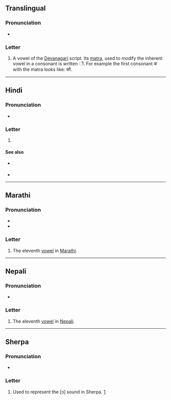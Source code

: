 {{character info}}
==Translingual==

===Pronunciation===
* {{IPA|mul|/ɔː/|/aʊ/|/əʊ/}}

===Letter===
{{mul-Deva|au}}

# A vowel of the [[Devanagari]] script. Its [[matra]], used to modify the inherent vowel in a consonant is written &#x094C;. For example the first consonant क with the matra looks like: कौ.

----

==Hindi==

===Pronunciation===
* {{IPA|hi|/ɔː/|/aʊ/|/əʊ/}}

===Letter===
{{head|hi|letter}}

# {{n-g|the eleventh [[vowel]] in [[Hindi]]}}

====See also====
* {{sense|matra}} {{l|hi|ौ}}
* {{list:Devanagari script letters/hi}}

----

==Marathi==

===Pronunciation===
* {{mr-IPA}}
* {{audio|mr|LL-Q1571 (mar)-नंदिनी रानडे-औ.wav|Audio}}

===Letter===
{{head|mr|letter}}

# The eleventh [[vowel]] in [[Marathi]].

----

==Nepali==

===Pronunciation===
* {{ne-IPA}}

===Letter===
{{head|ne|letter}}

# The eleventh [[vowel]] in [[Nepali]].
----

==Sherpa==

===Pronunciation===
* {{IPA|xsr|[ɔ]}}

===Letter===
{{head|xsr|letter|tr=au}}

# Used to represent the [ɔ] sound in Sherpa. [https://omniglot.com/writing/sherpa.htm]